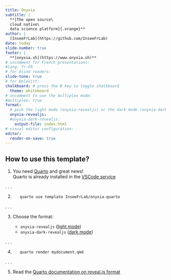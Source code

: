 ```yaml
---
title: Onyxia
subtitle: |
  **[The open source\
  cloud native\
  data science platform]{.orange}**
author: |
  [InseeFrLab](https://github.com/InseeFrLab)
date: today
slide-number: true
footer: |
  **[onyxia.sh](https://www.onyxia.sh)**
# uncomment for French presentations:
#lang: fr-FR
# for blind readers:
slide-tone: true
# for @olevitt:
chalkboard: # press the B key to toggle chalkboard
  theme: whiteboard
# uncomment to use the multiplex mode:
#multiplex: true
format:
  # pick the light mode (onyxia-revealjs) or the dark mode (onyxia-dark-revealjs)
  onyxia-revealjs:
  #onyxia-dark-revealjs:
    output-file: index.html
# visual editor configuration:
editor:
  render-on-save: true
---
```


## How to use this template?

1. You need [Quarto](https://quarto.org/) and great news!  
   Quarto is already installed in the
   [VSCode service](https://datalab.sspcloud.fr/launcher/inseefrlab-helm-charts-datascience/vscode?autoLaunch=true)

. . .

2. ``` bash
   quarto use template InseeFrLab/onyxia-quarto
   ```

. . .

3. Choose the format:

   - `onyxia-revealjs` ([light mode](https://inseefrlab.github.io/onyxia-quarto/))
   - `onyxia-dark-revealjs` ([dark mode](https://inseefrlab.github.io/onyxia-quarto/dark-mode.html))

. . .

4. ``` bash
   quarto render mydocument.qmd
   ```

. . .

5. Read the [Quarto documentation on reveal.js format](https://quarto.org/docs/presentations/revealjs/)
